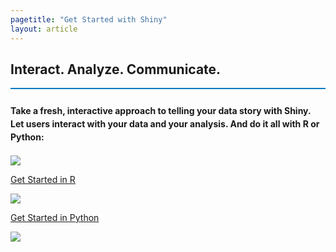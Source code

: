 ```yaml
---
pagetitle: "Get Started with Shiny"
layout: article
---
```




:::{style="border-bottom: 2px solid #007bc2;margin-bottom: 1.5rem;"}
# Interact. Analyze. Communicate. {.title} 
:::

#### Take a fresh, interactive approach to telling your data story with Shiny. Let users interact with your data and your analysis. And do it all with R or Python:{style="line-height: 1.5;"}


```{=html}
<div class="grid py-5">
  <div class="g-col-sm-6 g-col-12 text-center option mb-3">
    <a href="r/getstarted/" class="text-decoration-none">
      <div class="block h-100 pt-4 pb-1">
        <div class="icon-box">
         <img src="images/r-logo.svg" class="w-100 pb-3">
        </div>
        <div class="content text-center">
          <p class="p-85">Get Started in R</p>
        </div>
      </div>
    </a>
  </div>
  <div class="g-col-sm-6 g-col-12 text-center option mb-3">
    <a href="https://shiny.posit.co/py/docs/overview.html" class="text-decoration-none" target>
      <div class="block h-100 pt-4 pb-1">
        <div class="icon-box">
         <img src="images/python-logo.svg" class="w-100 pb-3">
        </div>
        <div class="content text-center">
          <p class="p-85">Get Started in Python</p>
        </div>
      </div>
    </a>
  </div>
</div>
```


:::{.column-screen .bottom-image .text-center}
![](images/py-hero-plot.svg){.mb-0}
:::

